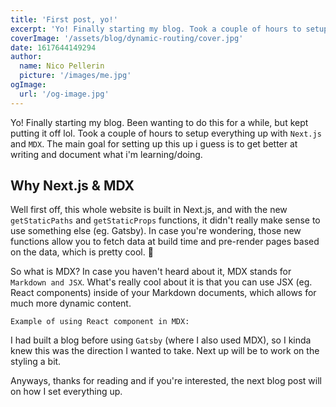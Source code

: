 ```yaml
---
title: 'First post, yo!'
excerpt: 'Yo! Finally starting my blog. Took a couple of hours to setup everything up with Next.js and MDX. So...'
coverImage: '/assets/blog/dynamic-routing/cover.jpg'
date: 1617644149294
author:
  name: Nico Pellerin
  picture: '/images/me.jpg'
ogImage:
  url: '/og-image.jpg'
---
```


Yo! Finally starting my blog. Been wanting to do this for a while, but kept putting it off lol. Took a couple of hours to setup
everything up with `Next.js` and `MDX`. The main goal for setting up this up i guess is to get better at writing and document what i'm learning/doing.

## Why Next.js & MDX

Well first off, this whole website is built in Next.js, and with the new `getStaticPaths` and `getStaticProps` functions, it didn't really make sense
to use something else (eg. Gatsby). In case you're wondering, those new functions allow you to fetch data at build time and pre-render pages based on the data,
which is pretty cool. &#128064;

So what is MDX? In case you haven't heard about it, MDX stands for `Markdown and JSX`. What's really cool about it is that you can use JSX (eg. React components)
inside of your Markdown documents, which allows for much more dynamic content.

`Example of using React component in MDX:`

<Spacer />
<SelectTech />
<Spacer />

I had built a blog before using `Gatsby` (where I also used MDX), so I
kinda knew this was the direction I wanted to take. Next up will be to work on the styling a bit.

Anyways, thanks for reading and if you're interested, the next blog post will on how I set everything up.
